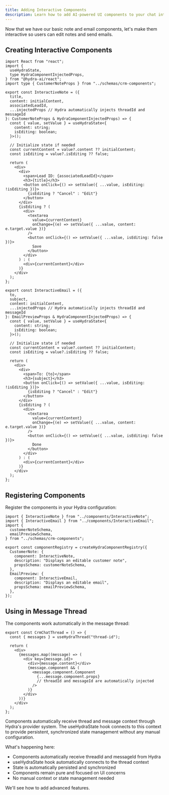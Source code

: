 ```yaml
---
title: Adding Interactive Components
description: Learn how to add AI-powered UI components to your chat interface.
---
```


Now that we have our basic note and email components, let's make them interactive so users can edit notes and send emails.

## Creating Interactive Components

```tsx title="src/components/InteractiveNote.tsx"
import React from "react";
import {
  useHydraState,
  type HydraComponentInjectedProps,
} from "@hydra-ai/react";
import type { CustomerNoteProps } from "../schemas/crm-components";

export const InteractiveNote = ({
  title,
  content: initialContent,
  associatedLeadId,
  ...injectedProps // Hydra automatically injects threadId and messageId
}: CustomerNoteProps & HydraComponentInjectedProps) => {
  const { value, setValue } = useHydraState<{
    content: string;
    isEditing: boolean;
  }>();

  // Initialize state if needed
  const currentContent = value?.content ?? initialContent;
  const isEditing = value?.isEditing ?? false;

  return (
    <div>
      <div>
        <span>Lead ID: {associatedLeadId}</span>
        <h3>{title}</h3>
        <button onClick={() => setValue({ ...value, isEditing: !isEditing })}>
          {isEditing ? "Cancel" : "Edit"}
        </button>
      </div>
      {isEditing ? (
        <div>
          <textarea
            value={currentContent}
            onChange={(e) => setValue({ ...value, content: e.target.value })}
          />
          <button onClick={() => setValue({ ...value, isEditing: false })}>
            Save
          </button>
        </div>
      ) : (
        <div>{currentContent}</div>
      )}
    </div>
  );
};

export const InteractiveEmail = ({
  to,
  subject,
  content: initialContent,
  ...injectedProps // Hydra automatically injects threadId and messageId
}: EmailPreviewProps & HydraComponentInjectedProps) => {
  const { value, setValue } = useHydraState<{
    content: string;
    isEditing: boolean;
  }>();

  // Initialize state if needed
  const currentContent = value?.content ?? initialContent;
  const isEditing = value?.isEditing ?? false;

  return (
    <div>
      <div>
        <span>To: {to}</span>
        <h3>{subject}</h3>
        <button onClick={() => setValue({ ...value, isEditing: !isEditing })}>
          {isEditing ? "Cancel" : "Edit"}
        </button>
      </div>
      {isEditing ? (
        <div>
          <textarea
            value={currentContent}
            onChange={(e) => setValue({ ...value, content: e.target.value })}
          />
          <button onClick={() => setValue({ ...value, isEditing: false })}>
            Done
          </button>
        </div>
      ) : (
        <div>{currentContent}</div>
      )}
    </div>
  );
};
```

## Registering Components

Register the components in your Hydra configuration:

```tsx title="src/config/hydraConfig.ts"
import { InteractiveNote } from "../components/InteractiveNote";
import { InteractiveEmail } from "../components/InteractiveEmail";
import {
  customerNoteSchema,
  emailPreviewSchema,
} from "../schemas/crm-components";

export const componentRegistry = createHydraComponentRegistry({
  CustomerNote: {
    component: InteractiveNote,
    description: "Displays an editable customer note",
    propsSchema: customerNoteSchema,
  },
  EmailPreview: {
    component: InteractiveEmail,
    description: "Displays an editable email",
    propsSchema: emailPreviewSchema,
  },
});
```

## Using in Message Thread

The components work automatically in the message thread:

```tsx title="src/components/CrmChatThread.tsx"
export const CrmChatThread = () => {
  const { messages } = useHydraThread("thread-id");

  return (
    <div>
      {messages.map((message) => (
        <div key={message.id}>
          <div>{message.content}</div>
          {message.component && (
            <message.component.Component
              {...message.component.props}
              // threadId and messageId are automatically injected
            />
          )}
        </div>
      ))}
    </div>
  );
};
```

<Callout>
  Components automatically receive thread and message context through Hydra's
  provider system. The useHydraState hook connects to this context to provide
  persistent, synchronized state management without any manual configuration.
</Callout>

What's happening here:

- Components automatically receive threadId and messageId from Hydra
- useHydraState hook automatically connects to the thread context
- State is automatically persisted and synchronized
- Components remain pure and focused on UI concerns
- No manual context or state management needed

<Callout title="Next Steps">We'll see how to add advanced features.</Callout>
